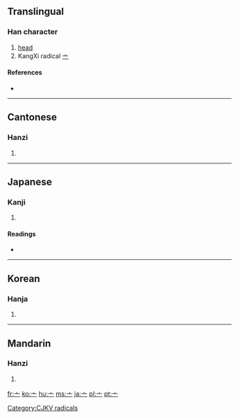 {{also|宀}}
==Translingual==
{{stroke order|type=animate}}

===Han character===
{{Han char|rn=8|rad=亠|as=00|sn=2|four=|canj=戈一 (IM), X戈一 (XIM)}}

# [[head]]
# KangXi radical [[Index:Chinese radical/亠|亠]]

====References====
* {{Han ref|kx=0088.020|dkj=00286|dj=0184.120|hdz=10279.040|uh=4EA0|ud=20128}}

----

==Cantonese==

===Hanzi===
{{yue-hanzi|jyut=[[tau4]]|y=[[tau4]]}}

# {{defn|Cantonese|sort=亠00}}

----

==Japanese==

===Kanji===
{{ja-kanji|grade=9|rs=亠00}}

# {{defn|Japanese|sort=亠00}}

====Readings====
* {{ja-readings|on=[[とう]] (tō), [[ず]] (zu)|kun=[[けいさん]] (keisan), [[なべぶた]] (nabebuta)}}

----

==Korean==

===Hanja===
{{ko-hanja|hangeul=두|rv=du|mr=tu}}

# {{defn|Korean|sort=亠00}}

----

==Mandarin==

===Hanzi===
{{cmn-hanzi|pin=[[tóu]] ([[tou2]]), [[wú]] ([[wu2]])|wg=[[t'ou2|t'ou<sup>2</sup>]], [[wu2|wu<sup>2</sup>]]}}

# {{defn|Mandarin|sort=亠00}}

[[Category:CJKV radicals]]

[[fr:亠]]
[[ko:亠]]
[[hu:亠]]
[[ms:亠]]
[[ja:亠]]
[[pl:亠]]
[[pt:亠]]